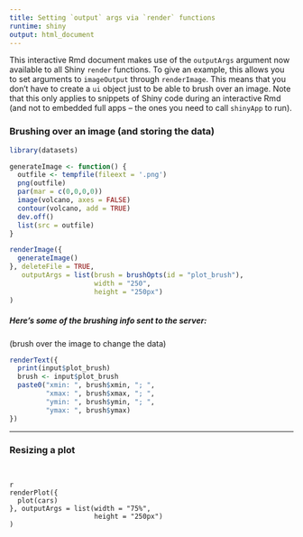 ```yaml
---
title: Setting `output` args via `render` functions
runtime: shiny
output: html_document
---
```


This interactive Rmd document makes use of the `outputArgs` argument now available to all Shiny `render` functions. To give an example, this allows you to set arguments to `imageOutput` through `renderImage`. This means that you don't have to create a `ui` object just to be able to brush over an image. Note that this only applies to snippets of Shiny code during an interactive Rmd (and not to embedded full apps -- the ones you need to call `shinyApp` to run).

### Brushing over an image (and storing the data)

```r
library(datasets)

generateImage <- function() {
  outfile <- tempfile(fileext = '.png')
  png(outfile)
  par(mar = c(0,0,0,0))
  image(volcano, axes = FALSE)
  contour(volcano, add = TRUE)
  dev.off()
  list(src = outfile)
}
```

```r
renderImage({
  generateImage()
}, deleteFile = TRUE, 
   outputArgs = list(brush = brushOpts(id = "plot_brush"),
                     width = "250",
                     height = "250px")
)
```

##### Here's some of the brushing info sent to the server:
(brush over the image to change the data)

```r
renderText({ 
  print(input$plot_brush)
  brush <- input$plot_brush
  paste0("xmin: ", brush$xmin, "; ",
         "xmax: ", brush$xmax, "; ",
         "ymin: ", brush$ymin, "; ",
         "ymax: ", brush$ymax)
})
```

---

### Resizing a plot

```


{r plot}
renderPlot({ 
  plot(cars) 
}, outputArgs = list(width = "75%", 
                     height = "250px")
)
```